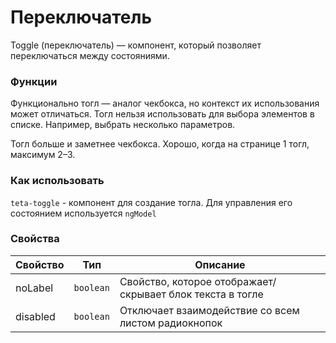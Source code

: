 
<Meta of={toggleStories} />

# Переключатель

Toggle (переключатель) — компонент, который позволяет переключаться между состояниями.

### Функции

Функционально тогл — аналог чекбокса, но контекст их использования может отличаться. Тогл нельзя использовать для выбора элементов в списке. Например, выбрать несколько параметров.

Тогл больше и заметнее чекбокса. Хорошо, когда на странице 1 тогл, максимум 2–3.

### Как использовать

`teta-toggle` - компонент для создание тогла. Для управления его состоянием используется `ngModel`

### Свойства

| Свойство | Тип       | Описание                                                  |
| -------- | --------- | --------------------------------------------------------- |
| noLabel  | `boolean` | Свойство, которое отображает/скрывает блок текста в тогле |
| disabled | `boolean` | Отключает взаимодействие со всем листом радиокнопок       |
